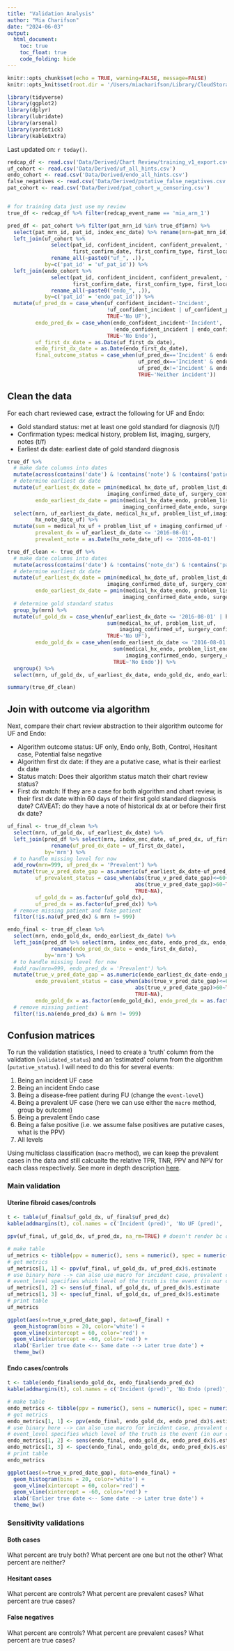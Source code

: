 ```yaml
---
title: "Validation Analysis"
author: "Mia Charifson"
date: "2024-06-03"
output: 
  html_document:
    toc: true
    toc_float: true
    code_folding: hide
---
```


```r
knitr::opts_chunk$set(echo = TRUE, warning=FALSE, message=FALSE)
knitr::opts_knit$set(root.dir = '/Users/miacharifson/Library/CloudStorage/OneDrive-NYULangoneHealth/Charifson Dissertation/')

library(tidyverse)
library(ggplot2)
library(dplyr)
library(lubridate)
library(arsenal)
library(yardstick)
library(kableExtra)
```

Last updated on: `r today()`.

```r
redcap_df <- read.csv('Data/Derived/Chart Review/training_v1_export.csv')
uf_cohort <- read.csv('Data/Derived/uf_all_hints.csv')
endo_cohort <- read.csv('Data/Derived/endo_all_hints.csv')
false_negatives <- read.csv('Data/Derived/putative_false_negatives.csv')
pat_cohort <- read.csv('Data/Derived/pat_cohort_w_censoring.csv')


# for training data just use my review
true_df <- redcap_df %>% filter(redcap_event_name == 'mia_arm_1')
```

```r
pred_df <- pat_cohort %>% filter(pat_mrn_id %in% true_df$mrn) %>%
  select(pat_mrn_id, pat_id, index_enc_date) %>% rename(mrn=pat_mrn_id) %>%
  left_join(uf_cohort %>% 
              select(pat_id, confident_incident, confident_prevalent, first_dx_date, 
                     first_confirm_date, first_confirm_type, first_location_date) %>%
              rename_all(~paste0("uf_", .)),
            by=c('pat_id' = 'uf_pat_id')) %>%
  left_join(endo_cohort %>%
              select(pat_id, confident_incident, confident_prevalent, first_dx_date, 
                     first_confirm_date, first_confirm_type, first_location_date) %>%
              rename_all(~paste0("endo_", .)),
            by=c('pat_id' = 'endo_pat_id')) %>%
  mutate(uf_pred_dx = case_when(uf_confident_incident~'Incident',
                                !uf_confident_incident | uf_confident_prevalent~'Prevalent',
                                TRUE~'No UF'),
         endo_pred_dx = case_when(endo_confident_incident~'Incident',
                                  !endo_confident_incident | endo_confident_prevalent~'Prevalent',
                                TRUE~'No Endo'),
         uf_first_dx_date = as.Date(uf_first_dx_date), 
         endo_first_dx_date = as.Date(endo_first_dx_date), 
         final_outcome_status = case_when(uf_pred_dx=='Incident' & endo_pred_dx=='Incident' ~'Both Incident',
                                          uf_pred_dx=='Incident' & endo_pred_dx!='Incident'~'Incident UF only',
                                          uf_pred_dx!='Incident' & endo_pred_dx=='Incident'~'Incident Endo only',
                                          TRUE~'Neither incident')) 
```

## Clean the data

For each chart reviewed case, extract the following for UF and Endo: 

- Gold standard status: met at least one gold standard for diagnosis (t/f)
- Confirmation types: medical history, problem list, imaging, surgery, notes (t/f)
- Earliest dx date: earliest date of gold standard diagnosis

```r
true_df %>%
  # make date columns into dates
  mutate(across(contains('date') & !contains('note') & !contains('patient'), ~as.Date(.))) %>%
  # determine earliest dx date
  mutate(uf_earliest_dx_date = pmin(medical_hx_date_uf, problem_list_date_uf, 
                                imaging_confirmed_date_uf, surgery_confirmed_date_uf, na.rm=TRUE),
         endo_earliest_dx_date = pmin(medical_hx_date_endo, problem_list_date_endo, 
                                     imaging_confirmed_date_endo, surgery_confirmed_date_endo, na.rm=TRUE)) %>%
  select(mrn, uf_earliest_dx_date, medical_hx_uf, problem_list_uf,imaging_confirmed_uf, surgery_confirmed_uf, 
         hx_note_date_uf) %>%
  mutate(sum = medical_hx_uf + problem_list_uf + imaging_confirmed_uf + surgery_confirmed_uf,
         prevalent_dx = uf_earliest_dx_date <= '2016-08-01',
         prevalent_note = as.Date(hx_note_date_uf) <= '2016-08-01')
```


```r
true_df_clean <- true_df %>%
  # make date columns into dates
  mutate(across(contains('date') & !contains('note_dx') & !contains('patient'), ~as.Date(.))) %>%
  # determine earliest dx date
  mutate(uf_earliest_dx_date = pmin(medical_hx_date_uf, problem_list_date_uf, 
                                imaging_confirmed_date_uf, surgery_confirmed_date_uf, na.rm=TRUE),
         endo_earliest_dx_date = pmin(medical_hx_date_endo, problem_list_date_endo, 
                                     imaging_confirmed_date_endo, surgery_confirmed_date_endo, na.rm=TRUE)) %>%
  # determine gold standard status
  group_by(mrn) %>%
  mutate(uf_gold_dx = case_when(uf_earliest_dx_date <= '2016-08-01' | hx_note_date_uf <= '2016-08-01'~'Prevalent', 
                                sum(medical_hx_uf, problem_list_uf,
                                    imaging_confirmed_uf, surgery_confirmed_uf)>=1~'Incident',
                                TRUE~'No UF'),
         endo_gold_dx = case_when(endo_earliest_dx_date <= '2016-08-01' | hx_note_date_endo <= '2016-08-01'~'Prevalent', 
                                  sum(medical_hx_endo, problem_list_endo,
                                      imaging_confirmed_endo, surgery_confirmed_endo)>=1~'Incident',
                                  TRUE~'No Endo')) %>%
  ungroup() %>%
  select(mrn, uf_gold_dx, uf_earliest_dx_date, endo_gold_dx, endo_earliest_dx_date, contains('note'))

summary(true_df_clean)
```

## Join with outcome via algorithm

Next, compare their chart review abstraction to their algorithm outcome for UF and Endo:

- Algorithm outcome status: UF only, Endo only, Both, Control, Hesitant case, Potential false negative
- Algorithm first dx date: if they are a putative case, what is their earliest dx date
- Status match: Does their algorithm status match their chart review status?
- First dx match: If they are a case for both algorithm and chart review, is their first dx date within 60 days of their first gold standard diagnosis date? CAVEAT: do they have a note of historical dx at or before their first dx date?

```r
uf_final <- true_df_clean %>%
  select(mrn, uf_gold_dx, uf_earliest_dx_date) %>%
  left_join(pred_df %>% select(mrn, index_enc_date, uf_pred_dx, uf_first_dx_date) %>%
              rename(uf_pred_dx_date = uf_first_dx_date),
            by='mrn') %>%
  # to handle missing level for now
  add_row(mrn=999, uf_pred_dx = 'Prevalent') %>%
  mutate(true_v_pred_date_gap = as.numeric(uf_earliest_dx_date-uf_pred_dx_date), 
         uf_prevalent_status = case_when(abs(true_v_pred_date_gap)<=60~FALSE,
                                         abs(true_v_pred_date_gap)>60~TRUE,
                                         TRUE~NA),
         uf_gold_dx = as.factor(uf_gold_dx), 
         uf_pred_dx = as.factor(uf_pred_dx)) %>%
  # remove missing patient and fake patient
  filter(!is.na(uf_pred_dx) & mrn != 999)

endo_final <- true_df_clean %>%
  select(mrn, endo_gold_dx, endo_earliest_dx_date) %>%
  left_join(pred_df %>% select(mrn, index_enc_date, endo_pred_dx, endo_first_dx_date) %>%
              rename(endo_pred_dx_date = endo_first_dx_date),
            by='mrn') %>%
  # to handle missing level for now
  #add_row(mrn=999, endo_pred_dx = 'Prevalent') %>%
  mutate(true_v_pred_date_gap = as.numeric(endo_earliest_dx_date-endo_pred_dx_date), 
         endo_prevalent_status = case_when(abs(true_v_pred_date_gap)<=60~FALSE,
                                         abs(true_v_pred_date_gap)>60~TRUE,
                                         TRUE~NA),
         endo_gold_dx = as.factor(endo_gold_dx), endo_pred_dx = as.factor(endo_pred_dx)) %>%
  # remove missing patient
  filter(!is.na(endo_pred_dx) & mrn != 999)
```

## Confusion matrices 

To run the validation statistics, I need to create a 'truth' column from the validation (`validated_status`) and an 'estimated' column from the algorithm (`putative_status`). I will need to do this for several events: 

1. Being an incident UF case
2. Being an incident Endo case
3. Being a disease-free patient during FU (change the `event-level`)
4. Being a prevalent UF case (here we can use either the `macro` method, group by outcome)
5. Being a prevalent Endo case
6. Being a false positive (i.e. we assume false positives are putative cases, what is the PPV)
7. All levels

Using multiclass classification (`macro` method), we can keep the prevalent cases in the data and still calcualte the relative TPR, TNR, PPV and NPV for each class respectively. See more in depth description [here](https://towardsdatascience.com/multi-class-classification-extracting-performance-metrics-from-the-confusion-matrix-b379b427a872).


### Main validation {.tabset}

#### Uterine fibroid cases/controls

```r
t <- table(uf_final$uf_gold_dx, uf_final$uf_pred_dx)
kable(addmargins(t), col.names = c('Incident (pred)', 'No UF (pred)', 'Prevalent (pred)', 'Sum')) %>% kable_styling()
```


```r
ppv(uf_final, uf_gold_dx, uf_pred_dx, na_rm=TRUE) # doesn't render bc of empty cell?
```


```r
# make table
uf_metrics <- tibble(ppv = numeric(), sens = numeric(), spec = numeric())
# get metrics
uf_metrics[1, 1] <- ppv(uf_final, uf_gold_dx, uf_pred_dx)$.estimate
# use binary here --> can also use macro for incident case, prevalent case, control
# event_level specifies which level of the truth is the event (in our case, having the condition)
uf_metrics[1, 2] <- sens(uf_final, uf_gold_dx, uf_pred_dx)$.estimate
uf_metrics[1, 3] <- spec(uf_final, uf_gold_dx, uf_pred_dx)$.estimate
# print table
uf_metrics
```

```r
ggplot(aes(x=true_v_pred_date_gap), data=uf_final) +
  geom_histogram(bins = 20, color='white') +
  geom_vline(xintercept = 60, color='red') +
  geom_vline(xintercept = -60, color='red') +
  xlab('Earlier true date <-- Same date --> Later true date') +
  theme_bw()
```

#### Endo cases/controls

```r
t <- table(endo_final$endo_gold_dx, endo_final$endo_pred_dx)
kable(addmargins(t), col.names = c('Incident (pred)', 'No Endo (pred)', 'Sum')) %>% kable_styling()
```

```r
# make table
endo_metrics <- tibble(ppv = numeric(), sens = numeric(), spec = numeric())
# get metrics
endo_metrics[1, 1] <- ppv(endo_final, endo_gold_dx, endo_pred_dx)$.estimate
# use binary here --> can also use macro for incident case, prevalent case, control
# event_level specifies which level of the truth is the event (in our case, having the condition)
endo_metrics[1, 2] <- sens(endo_final, endo_gold_dx, endo_pred_dx)$.estimate
endo_metrics[1, 3] <- spec(endo_final, endo_gold_dx, endo_pred_dx)$.estimate
# print table
endo_metrics
```
```r
ggplot(aes(x=true_v_pred_date_gap), data=endo_final) +
  geom_histogram(bins = 20, color='white') +
  geom_vline(xintercept = 60, color='red') +
  geom_vline(xintercept = -60, color='red') +
  xlab('Earlier true date <-- Same date --> Later true date') +
  theme_bw()
```

#### {.unnumbered}

### Sensitivity validations {.tabset}

#### Both cases

What percent are truly both? What percent are one but not the other? What percent are neither?

#### Hesitant cases

What percent are controls? What percent are prevalent cases? What percent are true cases?

#### False negatives

What percent are controls? What percent are prevalent cases? What percent are true cases?

#### {.unnumbered}
